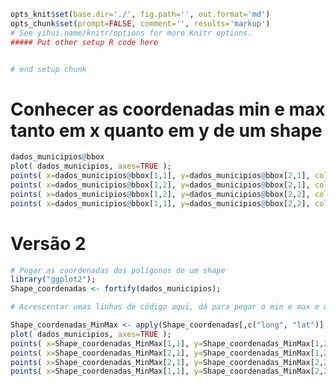 ```r
opts_knit$set(base.dir='./', fig.path='', out.format='md')
opts_chunk$set(prompt=FALSE, comment='', results='markup')
# See yihui.name/knitr/options for more Knitr options.
##### Put other setup R code here


# end setup chunk
```

# Conhecer as coordenadas min e max tanto em x quanto em y de um shape

```r
dados_municipios@bbox
plot( dados_municipios, axes=TRUE );
points( x=dados_municipios@bbox[1,1], y=dados_municipios@bbox[2,1], col="blue" );
points( x=dados_municipios@bbox[1,2], y=dados_municipios@bbox[2,1], col="blue" );
points( x=dados_municipios@bbox[1,2], y=dados_municipios@bbox[2,2], col="blue" );
points( x=dados_municipios@bbox[1,1], y=dados_municipios@bbox[2,2], col="blue" );
```

# Versão 2

```r
# Pegar as coordenadas dos polígonos de um shape
library("ggplot2");
Shape_coordenadas <- fortify(dados_municipios);

# Acrescentar umas linhas de código aqui, dá para pegar o min e max e um poligono especifico

Shape_coordenadas_MinMax <- apply(Shape_coordenadas[,c("long", "lat")], 2, range);
plot( dados_municipios, axes=TRUE );
points( x=Shape_coordenadas_MinMax[1,1], y=Shape_coordenadas_MinMax[1,2] );
points( x=Shape_coordenadas_MinMax[2,1], y=Shape_coordenadas_MinMax[1,2] );
points( x=Shape_coordenadas_MinMax[2,1], y=Shape_coordenadas_MinMax[2,2] );
points( x=Shape_coordenadas_MinMax[1,1], y=Shape_coordenadas_MinMax[2,2] );
```
